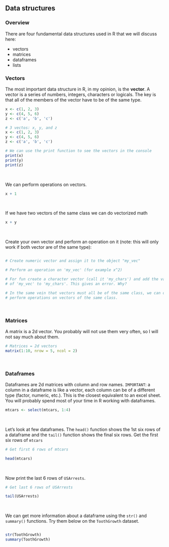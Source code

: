 
## Data structures

### Overview

There are four fundamental data structures used in R that we will discuss here: 

- vectors
- matrices
- dataframes
- lists

### Vectors

The most important data structure in R, in my opinion, is the **vector**. A 
vector is a series of numbers, integers, characters or logicals. The key is 
that all of the members of the vector have to be of the same type. 

```r
x <- c(1, 2, 3)
y <- c(4, 5, 6)
z <- c('a', 'b', 'c')
```

```r
# 3 vectos: x, y, and z
x <- c(1, 2, 3)
y <- c(4, 5, 6)
z <- c('a', 'b', 'c')

# We can use the print function to see the vectors in the console
print(x)
print(y)
print(z)

```

</br>

We can perform operations on vectors. 

```r
x + 1 
```

</br>

If we have two vectors of the same class we can do vectorized math

```r
x + y
```

</br>

Create your own vector and perform an operation on it (note: this will only work 
if both vector are of the same type): 

```r

```

```r
# Create numeric vector and assign it to the object "my_vec"
```

```r
# Perform an operation on 'my_vec' (for example x^2)
```

```r
# For fun create a character vector (call it 'my_chars') and add the values 
# of 'my_vec' to 'my_chars'. This gives an error. Why?
```

```r
# In the same vein that vectors must all be of the same class, we can only 
# perform operations on vectors of the same class.
```

</br>

### Matrices 

A matrix is a 2d vector. You probably will not use them very often, so I will 
not say much about them.

```r
# Matrices = 2d vectors
matrix(1:10, nrow = 5, ncol = 2)

```

</br>


### Dataframes

Dataframes are 2d matrices with column and row names. ```IMPORTANT```: a column 
in a dataframe is like a vector, each column can be of a different type 
(factor, numeric, etc.). This is the closest equivalent to an excel sheet. You 
will probably spend most of your time in R working with dataframes.


```r
mtcars <- select(mtcars, 1:4)
```

</br>

Let's look at few dataframes. The ```head()``` function shows 
the 1st six rows of a dataframe and the ```tail()``` function shows the final 
six rows. Get the first six rows of ```mtcars```

```r
# Get first 6 rows of mtcars

```

```r
head(mtcars)
```

</br>

Now print the last 6 rows of ```USArrests```. 

```r
# Get last 6 rows of USArrests

```

```r
tail(USArrests)
```

</br>

We can get more information about a dataframe using the ```str()``` and 
```summary()``` functions. Try them below on the ```ToothGrowth``` dataset.

```r

```

```r
str(ToothGrowth)
summary(ToothGrowth)
```

